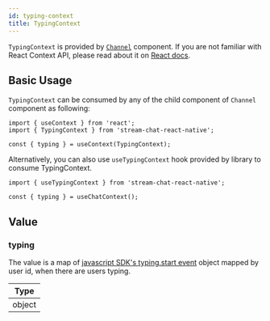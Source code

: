 ```yaml
---
id: typing-context
title: TypingContext
---
```


`TypingContext` is provided by [`Channel`](../core-components/channel) component. If you are not familiar with React Context API, please read about it on [React docs](https://reactjs.org/docs/context.html).

## Basic Usage

`TypingContext` can be consumed by any of the child  component of `Channel` component as following:

```tsx
import { useContext } from 'react';
import { TypingContext } from 'stream-chat-react-native';

const { typing } = useContext(TypingContext);
```

Alternatively, you can also use `useTypingContext` hook provided by library to consume TypingContext.

```tsx
import { useTypingContext } from 'stream-chat-react-native';

const { typing } = useChatContext();
```

## Value

### typing

The value is a map of <!-- TODO: Change to new docs -->[javascript SDK's typing.start event](https://getstream.io/chat/docs/javascript/event_object/?language=javascript) object mapped by user id, when there are users typing.

| Type |
| - |
| object |
